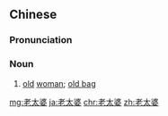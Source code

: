 ==Chinese==
{{zh-forms|type=12}}

===Pronunciation===
{{zh-pron
|m=lǎotàipó
|c=lou5 taai3 po4,lou5 taai3 po4-2
|cat=n
}}

===Noun===
{{zh-noun}}

# {{lb|zh|often pejorative}} [[old]] [[woman]]; [[old bag]]

[[mg:老太婆]]
[[ja:老太婆]]
[[chr:老太婆]]
[[zh:老太婆]]